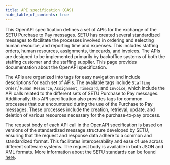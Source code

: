 ```yaml
---
title: API specification (OAS)
hide_table_of_contents: true
---
```


This OpenAPI specification defines a set of APIs for the exchange of the SETU Purchase to Pay messages. SETU has created several standardized messages to facilitate the processes involved in ordering and selecting human resource, and reporting time and expenses. This includes staffing orders, human resources, assignments, timecards, and invoices. The APIs are designed to be implemented primarily by backoffice systems of both the staffing customer and the staffing supplier. This page provides documentation about the OpenAPI specification.

The APIs are organized into tags for easy navigation and include descriptions for each set of APIs. The available tags include `Staffing Order`,' `Human Resource`, `Assignment`, `Timecard`, and `Invoice`, which include the API calls related to the different sets of SETU Purchase to Pay messages. Additionally, this API specification also provides tags for common processes that our encountered during the use of the Purchase to Pay messages. These processes include the creation, retrieval, update, and deletion of various resources necessary for the purchase-to-pay process.

The request body of each API call in the OpenAPI specification is based on versions of the standardized message structure developed by SETU, ensuring that the request and response data adhere to a common and standardized format. This facilitates interoperability and ease of use across different software systems. The request body is available in both JSON and XML formats. More information about the SETU standards can be found [here](https://setu.semantic-treehouse.nl/#/Projects).




<ApiDocMdx id="purchase-to-pay-api" />
